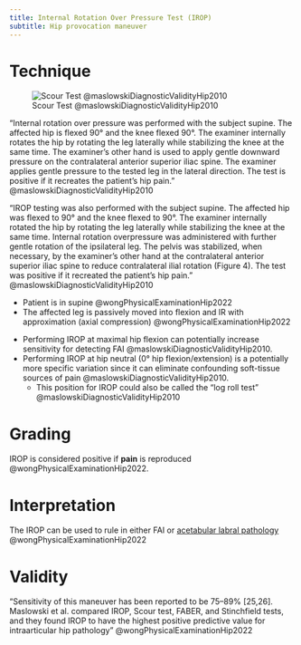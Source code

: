 ```yaml
---
title: Internal Rotation Over Pressure Test (IROP)
subtitle: Hip provocation maneuver
---
```






# Technique

![Scour Test @maslowskiDiagnosticValidityHip2010](/The Archive/Examination/Tests and Measures/Lower extremity tests/Hip Tests/images/maslowskiDiagnosticValidityHip2010 fig4 irop test.png)

"Internal rotation over pressure was performed with the subject supine. The affected hip is flexed 90° and the knee flexed 90°. The examiner internally rotates the hip by rotating the leg laterally while stabilizing the knee at the same time. The examiner’s other hand is used to apply gentle downward pressure on the contralateral anterior superior iliac spine. The examiner applies gentle pressure to the tested leg in the lateral direction. The test is positive if it recreates the patient’s hip pain." @maslowskiDiagnosticValidityHip2010

"IROP testing was also performed with the subject supine. The affected hip was flexed to 90° and the knee flexed to 90°. The examiner internally rotated the hip by rotating the leg laterally while stabilizing the knee at the same time. Internal rotation overpressure was administered with further gentle rotation of the ipsilateral leg. The pelvis was stabilized, when necessary, by the examiner’s other hand at the contralateral anterior superior iliac spine to reduce contralateral ilial rotation (Figure 4). The test was positive if it recreated the patient’s hip pain." @maslowskiDiagnosticValidityHip2010

- Patient is in supine @wongPhysicalExaminationHip2022
- The affected leg is passively moved into flexion and IR with approximation (axial compression) @wongPhysicalExaminationHip2022



:::{.callout-tip}

- Performing IROP at maximal hip flexion can potentially increase sensitivity for detecting FAI @maslowskiDiagnosticValidityHip2010.
- Performing IROP at hip neutral (0&deg; hip flexion/extension) is a potentially more specific variation since it can eliminate confounding soft-tissue sources of pain @maslowskiDiagnosticValidityHip2010.
    - This position for IROP could also be called the "log roll test" @maslowskiDiagnosticValidityHip2010

:::

# Grading

IROP is considered positive if **pain** is reproduced @wongPhysicalExaminationHip2022.


# Interpretation

The IROP can be used to rule in either FAI or [acetabular labral pathology]({{< var ref-acetebular-labral-tear.path >}}) @wongPhysicalExaminationHip2022


# Validity

"Sensitivity of this maneuver has been reported to be 75–89% [25,26]. Maslowski et al. compared IROP, Scour test, FABER, and Stinchfield tests, and they found IROP to have the highest positive predictive value for intraarticular hip pathology" @wongPhysicalExaminationHip2022 